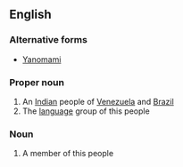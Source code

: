 ==English==

===Alternative forms===
*[[Yanomami]]

===Proper noun===
{{wikipedia|Yanomami}}
{{en-proper noun}}

# An [[Indian]] people of [[Venezuela]] and [[Brazil]]
# The [[language]] group of this people

===Noun===
{{en-noun|s|Yanomami|Yanomamis}}

# A member of this people